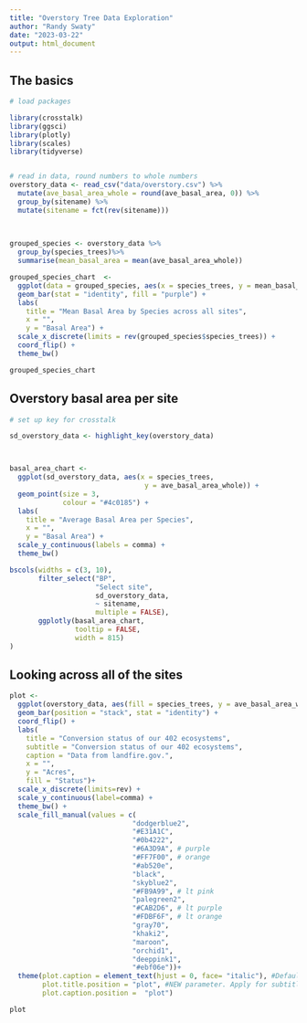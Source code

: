 ```yaml
---
title: "Overstory Tree Data Exploration"
author: "Randy Swaty"
date: "2023-03-22"
output: html_document
---
```



## The basics



```r

# load packages

library(crosstalk)
library(ggsci)
library(plotly)
library(scales)
library(tidyverse)


# read in data, round numbers to whole numbers
overstory_data <- read_csv("data/overstory.csv") %>%
  mutate(ave_basal_area_whole = round(ave_basal_area, 0)) %>%
  group_by(sitename) %>%
  mutate(sitename = fct(rev(sitename)))
  
  
```

```r

grouped_species <- overstory_data %>%
  group_by(species_trees)%>%
  summarise(mean_basal_area = mean(ave_basal_area_whole))

grouped_species_chart  <- 
  ggplot(data = grouped_species, aes(x = species_trees, y = mean_basal_area)) +
  geom_bar(stat = "identity", fill = "purple") +
  labs(
    title = "Mean Basal Area by Species across all sites",
    x = "",
    y = "Basal Area") +
  scale_x_discrete(limits = rev(grouped_species$species_trees)) +
  coord_flip() +
  theme_bw()

grouped_species_chart
```


## Overstory basal area per site

```r

# set up key for crosstalk

sd_overstory_data <- highlight_key(overstory_data)



basal_area_chart <- 
  ggplot(sd_overstory_data, aes(x = species_trees,
                                 y = ave_basal_area_whole)) +
  geom_point(size = 3,
             colour = "#4c0185") +
  labs(
    title = "Average Basal Area per Species",
    x = "",
    y = "Basal Area") +
  scale_y_continuous(labels = comma) +
  theme_bw()

bscols(widths = c(3, 10),
       filter_select("BP", 
                     "Select site", 
                     sd_overstory_data, 
                     ~ sitename,
                     multiple = FALSE),
       ggplotly(basal_area_chart,
                tooltip = FALSE,
                width = 815)
)


```



## Looking across all of the sites


```r
plot <-
  ggplot(overstory_data, aes(fill = species_trees, y = ave_basal_area_whole, x = sitename)) +
  geom_bar(position = "stack", stat = "identity") +
  coord_flip() +
  labs(
    title = "Conversion status of our 402 ecosystems",
    subtitle = "Conversion status of our 402 ecosystems",
    caption = "Data from landfire.gov.",
    x = "",
    y = "Acres",
    fill = "Status")+
  scale_x_discrete(limits=rev) +
  scale_y_continuous(label=comma) + 
  theme_bw() + 
  scale_fill_manual(values = c(
                              "dodgerblue2", 
                              "#E31A1C", 
                              "#0b4222",
                              "#6A3D9A", # purple
                              "#FF7F00", # orange
                              "#ab520e", 
                              "black",
                              "skyblue2", 
                              "#FB9A99", # lt pink
                              "palegreen2",
                              "#CAB2D6", # lt purple
                              "#FDBF6F", # lt orange
                              "gray70", 
                              "khaki2",
                              "maroon", 
                              "orchid1", 
                              "deeppink1", 
                              "#ebf06e"))+
  theme(plot.caption = element_text(hjust = 0, face= "italic"), #Default is hjust=1
        plot.title.position = "plot", #NEW parameter. Apply for subtitle too.
        plot.caption.position =  "plot") 

plot

```

